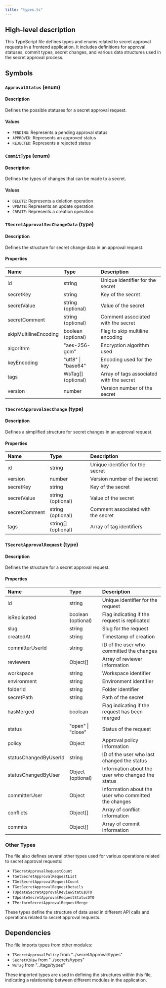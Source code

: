 ```yaml
---
title: "types.ts"
---
```


## High-level description
This TypeScript file defines types and enums related to secret approval requests in a frontend application. It includes definitions for approval statuses, commit types, secret changes, and various data structures used in the secret approval process.

## Symbols

### `ApprovalStatus` (enum)
#### Description
Defines the possible statuses for a secret approval request.

#### Values
- `PENDING`: Represents a pending approval status
- `APPROVED`: Represents an approved status
- `REJECTED`: Represents a rejected status

### `CommitType` (enum)
#### Description
Defines the types of changes that can be made to a secret.

#### Values
- `DELETE`: Represents a deletion operation
- `UPDATE`: Represents an update operation
- `CREATE`: Represents a creation operation

### `TSecretApprovalSecChangeData` (type)
#### Description
Defines the structure for secret change data in an approval request.

#### Properties
| Name | Type | Description |
|:-----|:-----|:------------|
| id | string | Unique identifier for the secret |
| secretKey | string | Key of the secret |
| secretValue | string (optional) | Value of the secret |
| secretComment | string (optional) | Comment associated with the secret |
| skipMultilineEncoding | boolean (optional) | Flag to skip multiline encoding |
| algorithm | "aes-256-gcm" | Encryption algorithm used |
| keyEncoding | "utf8" \| "base64" | Encoding used for the key |
| tags | WsTag[] (optional) | Array of tags associated with the secret |
| version | number | Version number of the secret |

### `TSecretApprovalSecChange` (type)
#### Description
Defines a simplified structure for secret changes in an approval request.

#### Properties
| Name | Type | Description |
|:-----|:-----|:------------|
| id | string | Unique identifier for the secret |
| version | number | Version number of the secret |
| secretKey | string | Key of the secret |
| secretValue | string (optional) | Value of the secret |
| secretComment | string (optional) | Comment associated with the secret |
| tags | string[] (optional) | Array of tag identifiers |

### `TSecretApprovalRequest` (type)
#### Description
Defines the structure for a secret approval request.

#### Properties
| Name | Type | Description |
|:-----|:-----|:------------|
| id | string | Unique identifier for the request |
| isReplicated | boolean (optional) | Flag indicating if the request is replicated |
| slug | string | Slug for the request |
| createdAt | string | Timestamp of creation |
| committerUserId | string | ID of the user who committed the changes |
| reviewers | Object[] | Array of reviewer information |
| workspace | string | Workspace identifier |
| environment | string | Environment identifier |
| folderId | string | Folder identifier |
| secretPath | string | Path of the secret |
| hasMerged | boolean | Flag indicating if the request has been merged |
| status | "open" \| "close" | Status of the request |
| policy | Object | Approval policy information |
| statusChangedByUserId | string | ID of the user who last changed the status |
| statusChangedByUser | Object (optional) | Information about the user who changed the status |
| committerUser | Object | Information about the user who committed the changes |
| conflicts | Object[] | Array of conflict information |
| commits | Object[] | Array of commit information |

### Other Types
The file also defines several other types used for various operations related to secret approval requests:

- `TSecretApprovalRequestCount`
- `TGetSecretApprovalRequestList`
- `TGetSecretApprovalRequestCount`
- `TGetSecretApprovalRequestDetails`
- `TUpdateSecretApprovalReviewStatusDTO`
- `TUpdateSecretApprovalRequestStatusDTO`
- `TPerformSecretApprovalRequestMerge`

These types define the structure of data used in different API calls and operations related to secret approval requests.

## Dependencies
The file imports types from other modules:
- `TSecretApprovalPolicy` from "../secretApproval/types"
- `SecretV3Raw` from "../secrets/types"
- `WsTag` from "../tags/types"

These imported types are used in defining the structures within this file, indicating a relationship between different modules in the application.